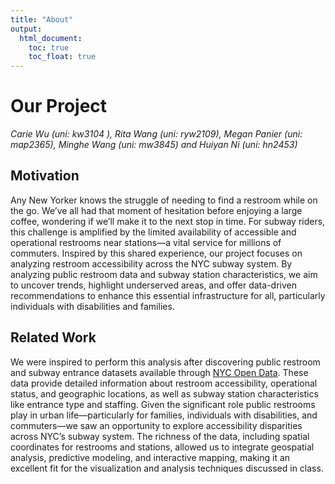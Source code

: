 ```yaml
---
title: "About"
output: 
  html_document:
    toc: true
    toc_float: true
---
```


# Our Project 

*Carie Wu (uni: kw3104 ), Rita Wang (uni: ryw2109), Megan Panier (uni: map2365), Minghe Wang (uni: mw3845) and Huiyan Ni (uni: hn2453)*

## Motivation 

Any New Yorker knows the struggle of needing to find a restroom while on the go. We've all had that moment of hesitation before enjoying a large coffee, wondering if we'll make it to the next stop in time. For subway riders, this challenge is amplified by the limited availability of accessible and operational restrooms near stations—a vital service for millions of commuters. Inspired by this shared experience, our project focuses on analyzing restroom accessibility across the NYC subway system. By analyzing public restroom data and subway station characteristics, we aim to uncover trends, highlight underserved areas, and offer data-driven recommendations to enhance this essential infrastructure for all, particularly individuals with disabilities and families.

## Related Work

We were inspired to perform this analysis after discovering public restroom and subway entrance datasets available through [NYC Open Data](https://data.cityofnewyork.us/City-Government/Public-Restrooms/i7jb-7jku/about_data). These data provide detailed information about restroom accessibility, operational status, and geographic locations, as well as subway station characteristics like entrance type and staffing. Given the significant role public restrooms play in urban life—particularly for families, individuals with disabilities, and commuters—we saw an opportunity to explore accessibility disparities across NYC’s subway system. The richness of the data, including spatial coordinates for restrooms and stations, allowed us to integrate geospatial analysis, predictive modeling, and interactive mapping, making it an excellent fit for the visualization and analysis techniques discussed in class.